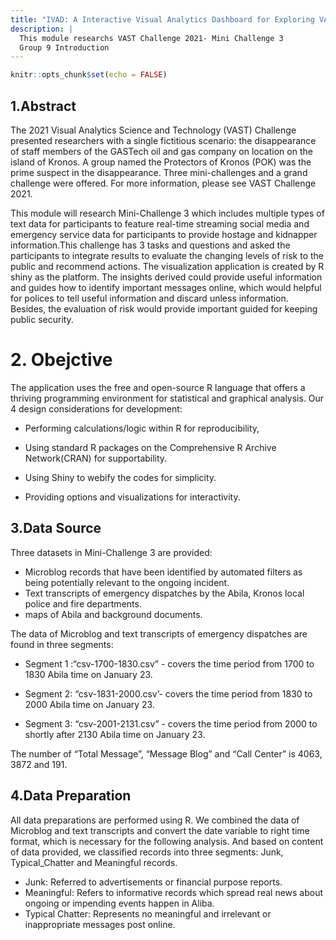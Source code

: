 ```yaml
---
title: "IVAD: A Interactive Visual Analytics Dashboard for Exploring VAST Challenge 2021"
description: |
  This module researchs VAST Challenge 2021- Mini Challenge 3
  Group 9 Introduction
---
```

```r
knitr::opts_chunk$set(echo = FALSE)
```

## 1.Abstract

The 2021 Visual Analytics Science and Technology (VAST) Challenge presented researchers with a single fictitious scenario: the disappearance of staff members of the GASTech oil and gas company on location on the island of Kronos. A group named the Protectors of Kronos (POK) was the prime suspect in the disappearance. Three mini-challenges and a grand challenge were offered. For more information, please see VAST Challenge 2021.

This module will research Mini-Challenge 3 which includes multiple types of text data for participants to feature real-time streaming social media and emergency service data for participants to provide hostage and kidnapper information.This challenge has 3 tasks and questions and asked the participants to integrate results to evaluate the changing levels of risk to the public and recommend actions. The visualization application is created by R shiny as the platform. The insights derived could provide useful information and guides how to identify important messages online, which would helpful for polices to tell useful information and discard unless information. Besides, the evaluation of risk would provide important guided for keeping public security.

# 2. Obejctive

The application uses the free and open-source R language that offers a thriving programming environment for statistical and graphical analysis. Our 4 design considerations for development:

+ Performing calculations/logic within R for reproducibility,

+ Using standard R packages on the Comprehensive R Archive Network(CRAN) for supportability.

+ Using Shiny to webify the codes for simplicity.

+ Providing options and visualizations for interactivity.

## 3.Data Source

Three datasets in Mini-Challenge 3 are provided:

+ Microblog records that have been identified by automated filters as being potentially relevant to the ongoing incident.
+ Text transcripts of emergency dispatches by the Abila, Kronos local police and fire departments.
+ maps of Abila and background documents.

The data of Microblog and text transcripts of emergency dispatches are found in three segments:

+ Segment 1 :“csv-1700-1830.csv” - covers the time period from 1700 to 1830 Abila time on January 23.

+ Segment 2: "csv-1831-2000.csv’- covers the time period from 1830 to 2000 Abila time on January 23.

+ Segment 3: “csv-2001-2131.csv” - covers the time period from 2000 to shortly after 2130 Abila time on January 23.

The number of "Total Message", "Message Blog" and "Call Center" is 4063, 3872 and 191.

## 4.Data Preparation

All data preparations are performed using R. We combined the data of Microblog and text transcripts and convert the date variable to right time format, which is necessary for the following analysis. And based on content of data provided, we classified records into three segments: Junk, Typical_Chatter and Meaningful records.

+ Junk: Referred to advertisements or financial purpose reports.
+ Meaningful: Refers to informative records which spread real news about ongoing or impending events happen in Aliba.
+ Typical Chatter: Represents no meaningful and irrelevant or inappropriate messages post online.

